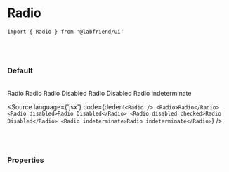 

<Meta title='01. Atoms / Radio' component={Radio} />

# Radio

`import { Radio } from '@labfriend/ui'`

<br />
<br />

### Default

<br />

<Story name='Default'>
  <div className='doc-story__preview' style={{ zoom: '100%' }}>
    <div className='flex flex-col gap-2'>
      <Radio checked={false} />
      <Radio>Radio</Radio>
      <Radio>Radio</Radio>
      <Radio disabled>Radio Disabled</Radio>
      <Radio disabled checked>
        Radio Disabled
      </Radio>
      <Radio indeterminate>Radio indeterminate</Radio>
    </div>
  </div>
</Story>

<Source
  language={'jsx'}
  code={dedent`<Radio />
  <Radio>Radio</Radio>
  <Radio disabled>Radio Disabled</Radio>
  <Radio disabled checked>Radio Disabled</Radio>
  <Radio indeterminate>Radio indeterminate</Radio>`}
/>

<br />
<br />

### Properties

<ArgsTable of={Radio} />
